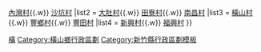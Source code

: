 {{Navbox
|name=新竹縣橫山鄉
|title =[[橫山鄉]][[行政區劃]]
|image = [[File:Hengshan villages.svg|80px]]
|style = width:400px
|above =
|list1 = [[力行村]]{{.w}} [[內灣村 (橫山鄉)|內灣村]]{{.w}} [[沙坑村 (新竹縣)|沙坑村]]
|list2 = [[大肚村]]{{.w}} [[田寮村 (橫山先)|田寮村]]{{.w}} [[南昌村 (橫山鄉)|南昌村]]
|list3 = [[橫山村]]{{.w}} [[豐鄉村]]{{.w}} [[豐田村 (橫山鄉)|豐田村]]
|list4 = [[新興村]]{{.w}} [[福興村]]
}}
<noinclude>
[[Category:新竹縣的村和里|橫]]
[[Category:橫山鄉行政區劃]]
[[Category:新竹縣行政區劃模板]]
</noinclude>